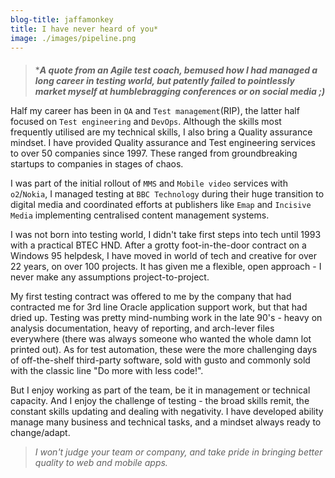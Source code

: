 ```yaml
---
blog-title: jaffamonkey
title: I have never heard of you*
image: ./images/pipeline.png
---
```

####
> ***_A quote from an Agile test coach, bemused how I had managed a long career in testing world, but patently failed to pointlessly market myself at humblebragging conferences or on social media ;)_**

Half my career has been in `QA` and `Test management`(RIP), the latter half focused on `Test engineering` and `DevOps`. Although the skills most frequently utilised are my technical skills, I also bring a Quality assurance mindset. I have provided Quality assurance and Test engineering services to over 50 companies since 1997. These ranged from groundbreaking startups to companies in stages of chaos. 

I was part of the initial rollout of `MMS` and `Mobile video` services with `o2`/`Nokia`, I managed testing at `BBC Technology` during their huge transition to digital media and coordinated efforts at publishers like `Emap` and `Incisive Media` implementing centralised content management systems.

I was not born into testing world, I didn't take first steps into tech until 1993 with a practical BTEC HND. After a grotty foot-in-the-door contract on a Windows 95 helpdesk, I have moved in world of tech and creative for over 22 years, on over 100 projects. It has given me a flexible, open approach - I never make any assumptions project-to-project.  

My first testing contract was offered to me by the company that had contracted me for 3rd line Oracle application support work, but that had dried up. Testing was pretty mind-numbing work in the late 90's - heavy on analysis documentation, heavy of reporting, and arch-lever files everywhere (there was always someone who wanted the whole damn lot printed out). As for test automation, these were the more challenging days of off-the-shelf third-party software, sold with gusto and commonly sold with the classic line "Do more with less code!". 

But I enjoy working as part of the team, be it in management or technical capacity. And I enjoy the challenge of testing - the broad skills remit, the constant skills updating and dealing with negativity. I have developed ability manage many business and technical tasks, and a mindset always ready to change/adapt. 

> _I won't judge your team or company, and take pride in bringing better quality to web and mobile apps._
